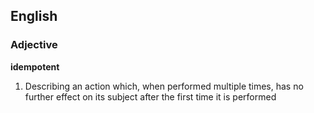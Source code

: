 ==English==

===Adjective===
'''idempotent'''

#Describing an action which, when performed multiple times, has no further effect on its subject after the first time it is performed